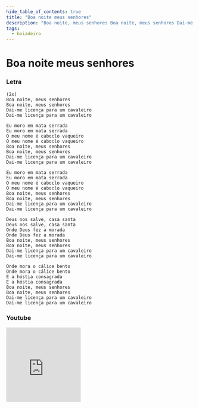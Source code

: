 ```yaml
---
hide_table_of_contents: true
title: "Boa noite meus senhores"
description: "Boa noite, meus senhores Boa noite, meus senhores Dai-me licença para um cavaleiro Dai-me licença para um cavaleiro Eu moro em mata serrada Eu moro em mata serrada O meu nome é caboclo vaqueiro O meu nome é caboclo vaqueiro Boa noite, meus senhores Boa noite, meus senhores Dai-me licença para um cavaleiro Dai-me licença para um cavaleiro Eu moro em mata serrada Eu moro em mata serrada O meu nome é caboclo vaqueiro O meu nome é caboclo vaqueiro Boa noite, meus senhores Boa noite, meus senhores Dai-me licença para um cavaleiro Dai-me licença para um cavaleiro Deus nos salve, casa santa Deus nos salve, casa santa Onde Deus fez a morada Onde Deus fez a morada Boa noite, meus senhores Boa noite, meus senhores Dai-me licença para um cavaleiro Dai-me licença para um cavaleiro Onde mora o cálice bento Onde mora o cálice bento E a hóstia consagrada E a hóstia consagrada Boa noite, meus senhores Boa noite, meus senhores Dai-me licença para um cavaleiro Dai-me licença para um cavaleiro"
tags:
  - boiadeiro
---
```


# Boa noite meus senhores

### Letra

```text
(2x)
Boa noite, meus senhores
Boa noite, meus senhores
Dai-me licença para um cavaleiro
Dai-me licença para um cavaleiro

Eu moro em mata serrada
Eu moro em mata serrada
O meu nome é caboclo vaqueiro
O meu nome é caboclo vaqueiro
Boa noite, meus senhores
Boa noite, meus senhores
Dai-me licença para um cavaleiro
Dai-me licença para um cavaleiro

Eu moro em mata serrada
Eu moro em mata serrada
O meu nome é caboclo vaqueiro
O meu nome é caboclo vaqueiro
Boa noite, meus senhores
Boa noite, meus senhores
Dai-me licença para um cavaleiro
Dai-me licença para um cavaleiro

Deus nos salve, casa santa
Deus nos salve, casa santa
Onde Deus fez a morada
Onde Deus fez a morada
Boa noite, meus senhores
Boa noite, meus senhores
Dai-me licença para um cavaleiro
Dai-me licença para um cavaleiro

Onde mora o cálice bento
Onde mora o cálice bento
E a hóstia consagrada
E a hóstia consagrada
Boa noite, meus senhores
Boa noite, meus senhores
Dai-me licença para um cavaleiro
Dai-me licença para um cavaleiro
```

### Youtube

<iframe
  width="200"
  height="200"
  src="https://www.youtube.com/embed/iCcs9shlx08?si=gOHylKQirun1l7No"
  title="YouTube video player"
  frameborder="0"
  allow="accelerometer; autoplay; clipboard-write; encrypted-media; gyroscope; picture-in-picture; web-share"
  referrerpolicy="strict-origin-when-cross-origin"
  allowfullscreen
></iframe>